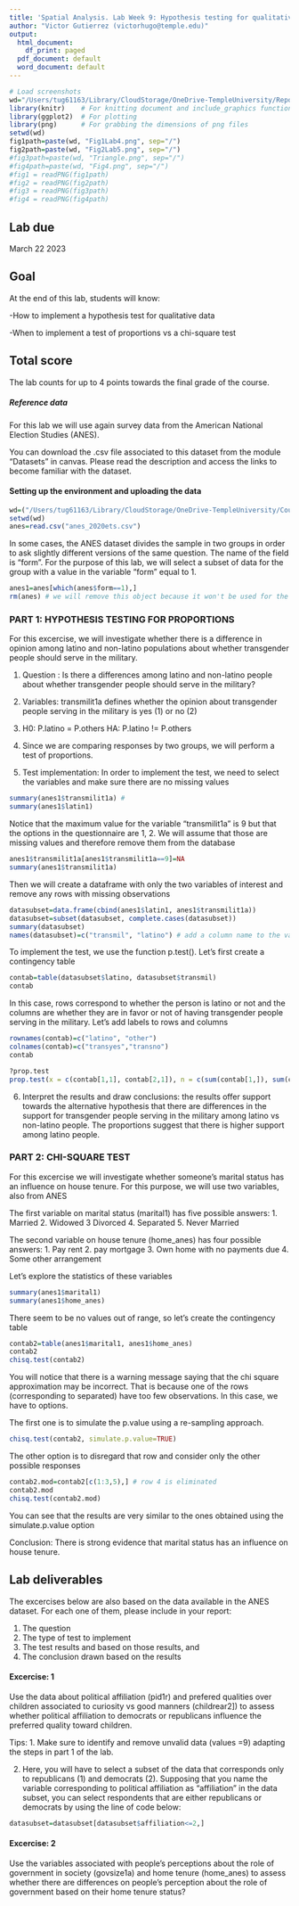 ```yaml
---
title: 'Spatial Analysis. Lab Week 9: Hypothesis testing for qualitative data'
author: "Victor Gutierrez (victorhugo@temple.edu)"
output:
  html_document:
    df_print: paged
  pdf_document: default
  word_document: default
---
```


```r
# Load screenshots
wd="/Users/tug61163/Library/CloudStorage/OneDrive-TempleUniversity/Repositories/Gitrepo/IntroStatsCode/StatsLab1Images"
library(knitr)    # For knitting document and include_graphics function
library(ggplot2)  # For plotting
library(png)      # For grabbing the dimensions of png files
setwd(wd)
fig1path=paste(wd, "Fig1Lab4.png", sep="/")
fig2path=paste(wd, "Fig2Lab5.png", sep="/")
#fig3path=paste(wd, "Triangle.png", sep="/")
#fig4path=paste(wd, "Fig4.png", sep="/")
#fig1 = readPNG(fig1path)
#fig2 = readPNG(fig2path)
#fig3 = readPNG(fig3path)
#fig4 = readPNG(fig4path)
```
## Lab due
March 22 2023

## Goal
At the end of this lab, students will know:

-How to implement a hypothesis test for qualitative data

-When to implement a test of proportions vs a chi-square test

## Total score
The lab counts for up to 4 points towards the final grade of the course.

##### Reference data
For this lab we will use again survey data from the American National Election Studies (ANES). 

You can download the .csv file associated to this dataset from the module "Datasets" in canvas. Please read the description and access the links to become familiar with the dataset.

#### Setting up the environment and uploading the data

```r
wd=("/Users/tug61163/Library/CloudStorage/OneDrive-TempleUniversity/Courses/Stats/Datasets")
setwd(wd)
anes=read.csv("anes_2020ets.csv")
```

In some cases, the ANES dataset divides the sample in two groups in order to ask slightly different versions of the same question. The name of the field is "form". For the purpose of this lab, we will select a subset of data for the group with a value in the variable "form" equal to 1.
```r
anes1=anes[which(anes$form==1),]
rm(anes) # we will remove this object because it won't be used for the rest of the lab.
```

### PART 1: HYPOTHESIS TESTING FOR PROPORTIONS

For this excercise, we will investigate whether there is a difference in opinion among latino and non-latino populations about whether transgender people should serve in the military.

1. Question : Is there a differences among latino and non-latino people about whether transgender people should serve in the military?

2. Variables: transmilit1a defines whether the opinion about transgender people serving in the military is yes (1) or no (2)

3.  H0: P.latino = P.others
    HA: P.latino != P.others

4. Since we are comparing responses by two groups, we will perform a test of proportions.

5. Test implementation: In order to implement the test, we need to select the variables and make sure there are no missing values

```r
summary(anes1$transmilit1a) #
summary(anes1$latin1)
```

Notice that the maximum value for the variable "transmilit1a" is 9 but that the options in the questionnaire are 1, 2. We will assume that those are missing values and therefore remove them from the database

```r
anes1$transmilit1a[anes1$transmilit1a==9]=NA
summary(anes1$transmilit1a)
```

Then we will create a dataframe with only the two variables of interest and remove any rows with missing observations 
```r
datasubset=data.frame(cbind(anes1$latin1, anes1$transmilit1a))
datasubset=subset(datasubset, complete.cases(datasubset))
summary(datasubset)
names(datasubset)=c("transmil", "latino") # add a column name to the variables
```

To implement the test, we use the function p.test(). Let's first create a contingency table
```r
contab=table(datasubset$latino, datasubset$transmil)
contab
```

In this case, rows correspond to whether the person is latino or not and the columns are whether they are in favor or not of having transgender people serving in the military. Let's add labels to rows and columns
```r
rownames(contab)=c("latino", "other")
colnames(contab)=c("transyes","transno")
contab
```

```r
?prop.test
prop.test(x = c(contab[1,1], contab[2,1]), n = c(sum(contab[1,]), sum(contab[2,]))) #!!!!!
```

6. Interpret the results and draw conclusions: the results offer support towards the alternative hypothesis that there are differences in the support for transgender people serving in the military among latino vs non-latino people. The proportions suggest that there is higher support among latino people.

### PART 2: CHI-SQUARE TEST
For this excercise we will investigate whether someone's marital status has an influence on house tenure. For this purpose, we will use two variables, also from ANES

The first variable on marital status (marital1) has five possible answers:
1. Married
2. Widowed
3 Divorced
4. Separated
5. Never Married

The second variable on house tenure (home_anes) has four possible answers:
1. Pay rent
2. pay mortgage
3. Own home with no payments due
4. Some other arrangement

Let's explore the statistics of these variables
```r
summary(anes1$marital1)
summary(anes1$home_anes)
```

There seem to be no values out of range, so let's create the contingency table
```r
contab2=table(anes1$marital1, anes1$home_anes)
contab2
chisq.test(contab2)
```

You will notice that there is a warning message saying that the chi square approximation may be incorrect. That is because one of the rows (corresponding to separated) have too few observations. In this case, we have to options. 

The first one is to simulate the p.value using a re-sampling approach. 

```r
chisq.test(contab2, simulate.p.value=TRUE)
```

The other option is to disregard that row and consider only the other possible responses
```r
contab2.mod=contab2[c(1:3,5),] # row 4 is eliminated
contab2.mod
chisq.test(contab2.mod)
```

You can see that the results are very similar to the ones obtained using the simulate.p.value option

Conclusion: There is strong evidence that marital status has an influence on house tenure.

## Lab deliverables

The excercises below are also based on the data available in the ANES dataset. For each one of them, please include in your report:

1. The question
2. The type of test to implement
3. The test results and based on those results, and
4. The conclusion drawn based on the results 

#### Excercise: 1
Use the data about political affiliation (pid1r) and prefered qualities over children associated to curiosity vs good manners (childrear2]) to assess whether political affiliation to democrats or republicans influence the preferred quality toward children.

Tips: 1. Make sure to identify and remove unvalid data (values =9) adapting the steps in part 1 of the lab.

2. Here, you will have to select a subset of the data that corresponds only to republicans (1) and democrats (2). Supposing that you name the variable corresponding to political affiliation as "affiliation" in the data subset, you can select respondents that are either republicans or democrats by using the line of code below:

```r
datasubset=datasubset[datasubset$affiliation<=2,]
```

#### Excercise: 2
Use the variables associated with people's perceptions about the role of government in society (govsize1a) and home tenure (home_anes) to assess whether there are differences on people's perception about the role of government based on their home tenure status?